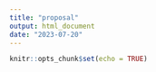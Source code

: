 ```yaml
---
title: "proposal"
output: html_document
date: "2023-07-20"
---
```


```r
knitr::opts_chunk$set(echo = TRUE)
```


